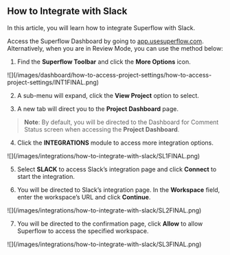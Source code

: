 ## How to Integrate with Slack

In this article, you will learn how to integrate Superflow with Slack.

Access the Superflow Dashboard by going to [app.usesuperflow.com](app.usesuperflow.com). Alternatively, when you are in Review Mode, you can use the method below:

1. Find the **Superflow Toolbar** and click the **More Options** icon.

<Frame>
![](/images/dashboard/how-to-access-project-settings/how-to-access-project-settings/INT1FINAL.png)
</Frame>

2. A sub-menu will expand, click the **View Project** option to select.

3. A new tab will direct you to the **Project Dashboard** page.

> **Note**: By default, you will be directed to the Dashboard for Comment Status screen when accessing the **Project Dashboard**.

4. Click the **INTEGRATIONS** module to access more integration options.

<Frame>
![](/images/integrations/how-to-integrate-with-slack/SL1FINAL.png)
</Frame>

5. Select **SLACK** to access Slack’s integration page and click **Connect** to start the integration.

6. You will be directed to Slack’s integration page. In the **Workspace** field, enter the workspace’s URL and click **Continue**.

<Frame>
![](/images/integrations/how-to-integrate-with-slack/SL2FINAL.png)
</Frame>

7. You will be directed to the confirmation page, click **Allow** to allow Superflow to access the specified workspace.

<Frame>
![](/images/integrations/how-to-integrate-with-slack/SL3FINAL.png)
</Frame>
